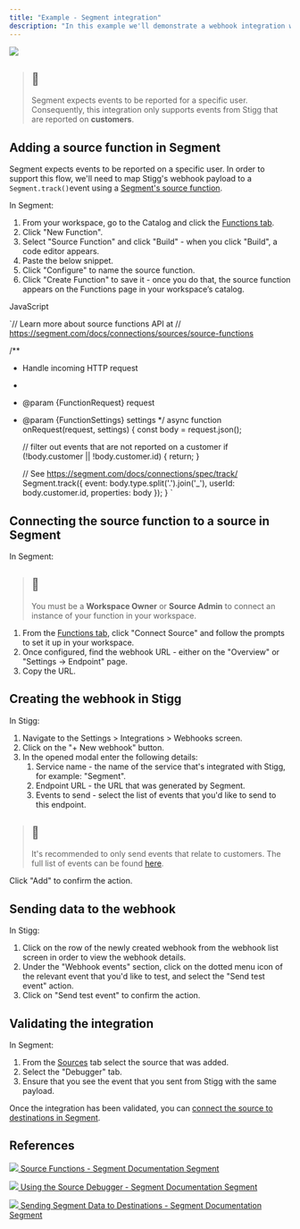 ```yaml
---
title: "Example - Segment integration"
description: "In this example we'll demonstrate a webhook integration with Segment"
---
```


![](/images/7a5f921-image_1.png) 

> ## 📘
> 
> Segment expects events to be reported for a specific user. Consequently, this integration only supports events from Stigg that are reported on **customers**.

  
## Adding a source function in Segment

Segment expects events to be reported on a specific user. In order to support this flow, we'll need to map Stigg's webhook payload to a `Segment.track()`event using a [Segment's source function](https://segment.com/docs/connections/functions/source-functions/).

In Segment:

1. From your workspace, go to the Catalog and click the [Functions tab](https://app.segment.com/goto-my-workspace/functions/catalog).
2. Click "New Function".
3. Select "Source Function" and click "Build" - when you click "Build", a code editor appears.
4. Paste the below snippet.
5. Click "Configure" to name the source function.
6. Click "Create Function" to save it - once you do that, the source function appears on the Functions page in your workspace’s catalog.

JavaScript

`// Learn more about source functions API at
// https://segment.com/docs/connections/sources/source-functions

/**
 * Handle incoming HTTP request
 *
 * @param  {FunctionRequest} request
 * @param  {FunctionSettings} settings
 */
async function onRequest(request, settings) {
	const body = request.json();

	// filter out events that are not reported on a customer
	if (!body.customer || !body.customer.id) {
		return;
	}

	// See https://segment.com/docs/connections/spec/track/
	Segment.track({
		event: body.type.split('.').join('_'),
		userId: body.customer.id,
		properties: body
	});
}
`

  
## Connecting the source function to a source in Segment

In Segment:

> ## 📘
> 
> You must be a **Workspace Owner** or **Source Admin** to connect an instance of your function in your workspace.

1. From the [Functions tab](https://app.segment.com/goto-my-workspace/functions/catalog), click "Connect Source" and follow the prompts to set it up in your workspace.
2. Once configured, find the webhook URL - either on the "Overview" or "Settings → Endpoint" page.
3. Copy the URL.
  
## Creating the webhook in Stigg

In Stigg:

1. Navigate to the Settings > Integrations > Webhooks screen.
2. Click on the "+ New webhook" button.
3. In the opened modal enter the following details:  
   1. Service name - the name of the service that's integrated with Stigg, for example: "Segment".  
   2. Endpoint URL - the URL that was generated by Segment.  
   3. Events to send - select the list of events that you'd like to send to this endpoint.

> ## 📘
> 
> It's recommended to only send events that relate to customers. The full list of events can be found [here](https://stigg.readme.io/docs/events).

Click "Add" to confirm the action.

  
## Sending data to the webhook

In Stigg:

1. Click on the row of the newly created webhook from the webhook list screen in order to view the webhook details.
2. Under the "Webhook events" section, click on the dotted menu icon of the relevant event that you'd like to test, and select the "Send test event" action.
3. Click on "Send test event" to confirm the action.
  
## Validating the integration

In Segment:

1. From the [Sources](https://app.segment.com/goto-my-workspace/sources/) tab select the source that was added.
2. Select the "Debugger" tab.
3. Ensure that you see the event that you sent from Stigg with the same payload.

Once the integration has been validated, you can [connect the source to destinations in Segment](https://segment.com/docs/connections/destinations/add-destination/).

  
## References

[ ![](/images/0703a2f-segment-logo-FCBB33F58E-seeklogo.com.png)  Source Functions - Segment Documentation Segment ](https://segment.com/docs/connections/functions/source-functions/) 

  
[ ![](/images/0703a2f-segment-logo-FCBB33F58E-seeklogo.com.png)  Using the Source Debugger - Segment Documentation Segment ](https://segment.com/docs/connections/sources/debugger/) 

  
[ ![](/images/0703a2f-segment-logo-FCBB33F58E-seeklogo.com.png)  Sending Segment Data to Destinations - Segment Documentation Segment ](https://segment.com/docs/connections/destinations/add-destination/) 